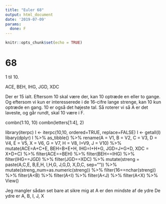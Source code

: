 ```yaml
---
title: "Euler 68"
output: html_document
date: '2019-07-09'
params:
  done: F
---
```


```r
knitr::opts_chunk$set(echo = TRUE)
```

# 68


1 til 10.

ACE, BEH, IHG, JGD, XDC

Der er 15 ialt. Eftersom 10 skal være der, kan 10 optræde en eller to gange.
Og eftersom vi kun er interesserede i de 16-cifre lange strenge, kan 10 kun optræde en gang.
10 er også det højeste tal. Så roterer vi så A er det laveste, og går rundt, skal 10 være i F.


combn(1:10, 10)
combn(letters[1:4], 2)

library(iterpc)
I <- iterpc(10,10, ordered=TRUE, replace=FALSE)
I <- getall(I)
libary(dplyr)
I %>% 
  as_tibble() %>% 
  rename(A = V1, B = V2, C = V3, D = V4, E = V5, X = V6, G = V7, H = V8, I=V9, J = V10) %>% 
  mutate(ACE=A+C+E, BEH=B+E+H, IHG=I+H+G, JGD=J+G+D, XDC = X+D+C) %>% 
  filter(ACE==BEH) %>% 
  filter(BEH==IHG) %>% 
  filter(IHG==JGD) %>% 
  filter(JGD==XDC) %>% 
  mutate(streng = paste(A,C,E, B,E,H, I,H,G, J,G,D, X,D,C, sep="")) %>% 
  mutate(streng_num=as.numeric(streng)) %>% 
  filter(16==nchar(streng)) %>% 
  filter(A<B) %>% 
  filter(A<I) %>% 
  filter(A<J) %>% 
  filter(A<X) %>% 
  View()

Jeg mangler sådan set bare at sikre mig at A er den mindste af de ydre
De ydre er A, B, I, J, X

